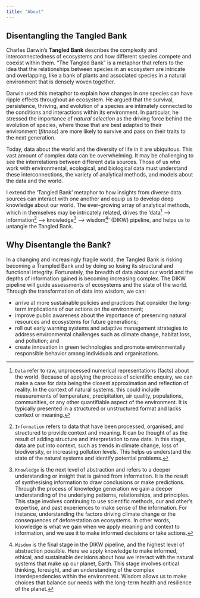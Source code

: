 ```yaml
---
title: "About"
---
```


## Disentangling the Tangled Bank {.unnumbered}

Charles Darwin's **Tangled Bank** describes the complexity and interconnectedness of ecosystems and how different species compete and coexist within them. "The Tangled Bank" is a metaphor that refers to the idea that the relationships between species in an ecosystem are intricate and overlapping, like a bank of plants and associated species in a natural environment that is densely woven together.

Darwin used this metaphor to explain how changes in one species can have ripple effects throughout an ecosystem. He argued that the survival, persistence, thriving, and evolution of a species are intimately connected to the conditions and interactions within its environment. In particular, he stressed the importance of *natural selection* as the driving force behind the evolution of species, where those that are best adapted to their environment (*fitness*) are more likely to survive and pass on their traits to the next generation.

Today, data about the world and the diversity of life in it are ubiquitous. This vast amount of complex data can be overwhelming. It may be challenging to see the interrelations between different data sources. Those of us who work with environmental, ecological, and biological data must understand these interconnections, the variety of analytical methods, and models about the data and the world.

I extend the 'Tangled Bank' metaphor to how insights from diverse data sources can interact with one another and equip us to develop deep knowledge about our world. The ever-growing array of analytical methods, which in themselves may be intricately related, drives the 'data[^2] --> information[^3] --> knowledge[^4] --> wisdom[^5]' (DIKW) pipeline, and helps us to untangle the Tangled Bank.


## Why Disentangle the Bank? {.unnumbered}
In a changing and increasingly fragile world, the Tangled Bank is risking becoming a Trampled Bank and by doing so losing its structural and functional integrity. Fortunately, the breadth of data about our world and the depths of information gained is becoming increasing complex. The DIKW pipeline will guide assessments of ecosystems and the state of the world. Through the transformation of data into wisdom, we can:

* arrive at more sustainable policies and practices that consider the long-term implications of our actions on the environment;
* improve public awareness about the importance of preserving natural resources and ecosystems for future generations;
* roll out early warning systems and adaptive management strategies to address environmental challenges such as climate change, habitat loss, and pollution; and
* create innovation in green technologies and promote environmentally responsible behavior among individuals and organisations.

[^2]: `Data` refer to raw, unprocessed numerical representations (facts) about the world. Because of applying the process of scientific enquiry, we can make a case for data being the closest approximation and reflection of reality. In the context of natural systems, this could include measurements of temperature, precipitation, air quality, populations, communities, or any other quantifiable aspect of the environment. It is typically presented in a structured or unstructured format and lacks context or meaning.

[^3]: `Information` refers to data that have been processed, organised, and structured to provide context and meaning. It can be thought of as the result of adding structure and interpretation to raw data. In this stage, data are put into context, such as trends in climate change, loss of biodiversity, or increasing pollution levels. This helps us understand the state of the natural systems and identify potential problems.

[^4]: `Knowledge` is the next level of abstraction and refers to a deeper understanding or insight that is gained from information. It is the result of synthesising information to draw conclusions or make predictions. Through the process of knowledge generation we gain a deeper understanding of the underlying patterns, relationships, and principles. This stage involves continuing to use scientific methods, our and other's expertise, and past experiences to make sense of the information. For instance, understanding the factors driving climate change or the consequences of deforestation on ecosystems. In other words, knowledge is what we gain when we apply meaning and context to information, and we use it to make informed decisions or take actions.

[^5]: `Wisdom` is the final stage in the DIKW pipeline, and the highest level of abstraction possible. Here we apply knowledge to make informed, ethical, and sustainable decisions about how we interact with the natural systems that make up our planet, Earth. This stage involves critical thinking, foresight, and an understanding of the complex interdependencies within the environment. Wisdom allows us to make choices that balance our needs with the long-term health and resilience of the planet.
